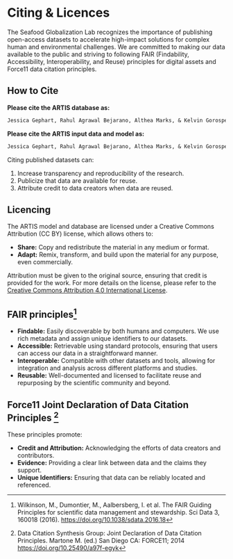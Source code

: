 # Citing & Licences

The Seafood Globalization Lab recognizes the importance of publishing open-access datasets to accelerate high-impact solutions for complex human and environmental challenges. 
We are committed to making our data available to the public and striving to following FAIR (Findability, Accessibility, Interoperability, and Reuse) principles for digital assets and Force11 data citation principles.

## How to Cite

**Please cite the ARTIS database as:**

```markdown
Jessica Gephart, Rahul Agrawal Bejarano, Althea Marks, & Kelvin Gorospe. (2024). Aquatic Resource Trade in Species (ARTIS). Knowledge Network for Biocomplexity. doi:10.5063/F1CZ35N7.
```

**Please cite the ARTIS input data and model as:**

```markdown
Jessica Gephart, Rahul Agrawal Bejarano, Althea Marks, & Kelvin Gorospe. (2024). ARTIS input data and model. Knowledge Network for Biocomplexity. doi:10.5063/F1862DXT.
```

Citing published datasets can:

1) Increase transparency and reproducibility of the research.
2) Publicize that data are available for reuse.
3) Attribute credit to data creators when data are reused.

## Licencing

The ARTIS model and database are licensed under a Creative Commons Attribution (CC BY) license, which allows others to:

- **Share:** Copy and redistribute the material in any medium or format.
- **Adapt:** Remix, transform, and build upon the material for any purpose, even commercially.

Attribution must be given to the original source, ensuring that credit is provided for the work. For more details on the license, please refer to the [Creative Commons Attribution 4.0 International License](https://creativecommons.org/licenses/by/4.0/).

## FAIR principles^[Wilkinson, M., Dumontier, M., Aalbersberg, I. et al. The FAIR Guiding Principles for scientific data management and stewardship. Sci Data 3, 160018 (2016). [https://doi.org/10.1038/sdata.2016.18](https://doi.org/10.1038/sdata.2016.18)] 

- **Findable:** Easily discoverable by both humans and computers. We use rich metadata and assign unique identifiers to our datasets.
- **Accessible:** Retrievable using standard protocols, ensuring that users can access our data in a straightforward manner.
- **Interoperable:** Compatible with other datasets and tools, allowing for integration and analysis across different platforms and studies.
- **Reusable:** Well-documented and licensed to facilitate reuse and repurposing by the scientific community and beyond.

## Force11 Joint Declaration of Data Citation Principles ^[Data Citation Synthesis Group: Joint Declaration of Data Citation Principles. Martone M. (ed.) San Diego CA: FORCE11; 2014 [https://doi.org/10.25490/a97f-egyk](https://doi.org/10.25490/a97f-egyk)]

These principles promote:

- **Credit and Attribution:** Acknowledging the efforts of data creators and contributors.
- **Evidence:** Providing a clear link between data and the claims they support.
- **Unique Identifiers:** Ensuring that data can be reliably located and referenced.
